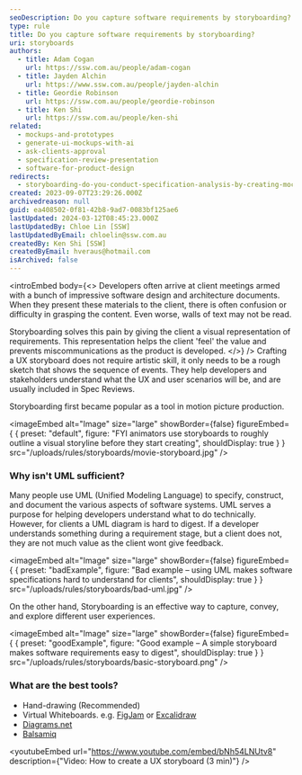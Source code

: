 ```yaml
---
seoDescription: Do you capture software requirements by storyboarding?
type: rule
title: Do you capture software requirements by storyboarding?
uri: storyboards
authors:
  - title: Adam Cogan
    url: https://ssw.com.au/people/adam-cogan
  - title: Jayden Alchin
    url: https://www.ssw.com.au/people/jayden-alchin
  - title: Geordie Robinson
    url: https://ssw.com.au/people/geordie-robinson
  - title: Ken Shi
    url: https://ssw.com.au/people/ken-shi
related:
  - mockups-and-prototypes
  - generate-ui-mockups-with-ai
  - ask-clients-approval
  - specification-review-presentation
  - software-for-product-design
redirects:
  - storyboarding-do-you-conduct-specification-analysis-by-creating-mock-ups
created: 2023-09-07T23:29:26.000Z
archivedreason: null
guid: ea408502-0f81-42b8-9ad7-0083bf125ae6
lastUpdated: 2024-03-12T08:45:23.000Z
lastUpdatedBy: Chloe Lin [SSW]
lastUpdatedByEmail: chloelin@ssw.com.au
createdBy: Ken Shi [SSW]
createdByEmail: hveraus@hotmail.com
isArchived: false
---
```


<introEmbed
  body={<>
Developers often arrive at client meetings armed with a bunch of impressive software design and architecture documents. When they present these materials to the client, there is often confusion or difficulty in grasping the content. Even worse, walls of text may not be read.

Storyboarding solves this pain by giving the client a visual representation of requirements. This representation helps the client 'feel' the value and prevents miscommunications as the product is developed.
  </>}
/>
Crafting a UX storyboard does not require artistic skill, it only needs to be a rough sketch that shows the sequence of events. They help developers and stakeholders understand what the UX and user scenarios will be, and are usually included in Spec Reviews.

Storyboarding first became popular as a tool in motion picture production.


<imageEmbed
  alt="Image"
  size="large"
  showBorder={false}
  figureEmbed={ {
    preset: "default",
    figure: "FYI animators use storyboards to roughly outline a visual storyline before they start creating",
    shouldDisplay: true
  } }
  src="/uploads/rules/storyboards/movie-storyboard.jpg"
/>


### Why isn't UML sufficient?

Many people use UML (Unified Modeling Language) to specify, construct, and document the various aspects of software systems. UML serves a purpose for helping developers understand what to do technically. However, for clients a UML diagram is hard to digest. If a developer understands something during a requirement stage, but a client does not, they are not much value as the client wont give feedback.

<imageEmbed
  alt="Image"
  size="large"
  showBorder={false}
  figureEmbed={ {
    preset: "badExample",
    figure: "Bad example – using UML makes software specifications hard to understand for clients",
    shouldDisplay: true
  } }
  src="/uploads/rules/storyboards/bad-uml.jpg"
/>


On the other hand, Storyboarding is an effective way to capture, convey, and explore different user experiences.

<imageEmbed
  alt="Image"
  size="large"
  showBorder={false}
  figureEmbed={ {
    preset: "goodExample",
    figure: "Good example – A simple storyboard makes software requirements easy to digest",
    shouldDisplay: true
  } }
  src="/uploads/rules/storyboards/basic-storyboard.png"
/>


### What are the best tools?

- Hand-drawing (Recommended)
- Virtual Whiteboards. e.g. [FigJam](https://www.figma.com/figjam/) or [Excalidraw](https://excalidraw.com)
- [Diagrams.net](https://diagrams.net)
- [Balsamiq](https://balsamiq.com)


<youtubeEmbed url="https://www.youtube.com/embed/bNh54LNUtv8" description={"Video: How to create a UX storyboard (3 min)"} />

